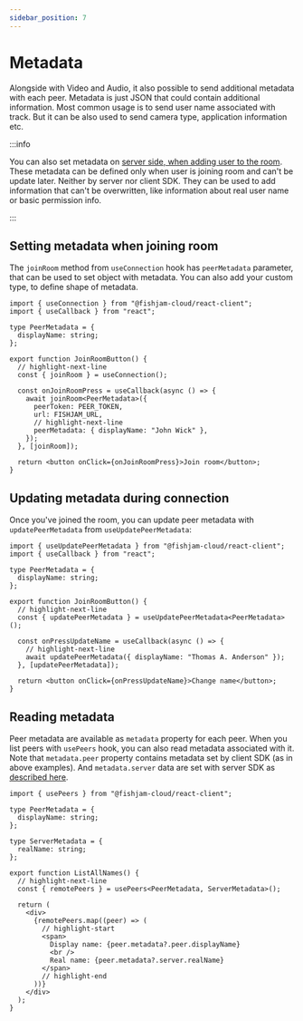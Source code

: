```yaml
---
sidebar_position: 7
---
```


# Metadata

Alongside with Video and Audio, it also possible to send additional metadata with each peer. Metadata is just
JSON that could contain additional information. Most common usage is to send user name associated with track.
But it can be also used to send camera type, application information etc.

:::info

You can also set metadata on [server side, when adding user to the room](../production/metadata.mdx). These metadata can be defined only when user is joining room and can't be
update later. Neither by server nor client SDK. They can be used to add information that can't be overwritten, like information about real user name
or basic permission info.

:::

## Setting metadata when joining room

The `joinRoom` method from `useConnection` hook has `peerMetadata` parameter, that can be used to set object with metadata. You can also add your
custom type, to define shape of metadata.

```tsx
import { useConnection } from "@fishjam-cloud/react-client";
import { useCallback } from "react";

type PeerMetadata = {
  displayName: string;
};

export function JoinRoomButton() {
  // highlight-next-line
  const { joinRoom } = useConnection();

  const onJoinRoomPress = useCallback(async () => {
    await joinRoom<PeerMetadata>({
      peerToken: PEER_TOKEN,
      url: FISHJAM_URL,
      // highlight-next-line
      peerMetadata: { displayName: "John Wick" },
    });
  }, [joinRoom]);

  return <button onClick={onJoinRoomPress}>Join room</button>;
}
```

## Updating metadata during connection

Once you've joined the room, you can update peer metadata with `updatePeerMetadata` from `useUpdatePeerMetadata`:

```tsx
import { useUpdatePeerMetadata } from "@fishjam-cloud/react-client";
import { useCallback } from "react";

type PeerMetadata = {
  displayName: string;
};

export function JoinRoomButton() {
  // highlight-next-line
  const { updatePeerMetadata } = useUpdatePeerMetadata<PeerMetadata>();

  const onPressUpdateName = useCallback(async () => {
    // highlight-next-line
    await updatePeerMetadata({ displayName: "Thomas A. Anderson" });
  }, [updatePeerMetadata]);

  return <button onClick={onPressUpdateName}>Change name</button>;
}
```

## Reading metadata

Peer metadata are available as `metadata` property for each peer. When you list peers with `usePeers` hook, you can also read
metadata associated with it. Note that `metadata.peer` property contains metadata set by client SDK (as in above examples).
And `metadata.server` data are set with server SDK as [described here](../production/metadata.mdx).

```tsx
import { usePeers } from "@fishjam-cloud/react-client";

type PeerMetadata = {
  displayName: string;
};

type ServerMetadata = {
  realName: string;
};

export function ListAllNames() {
  // highlight-next-line
  const { remotePeers } = usePeers<PeerMetadata, ServerMetadata>();

  return (
    <div>
      {remotePeers.map((peer) => (
        // highlight-start
        <span>
          Display name: {peer.metadata?.peer.displayName}
          <br />
          Real name: {peer.metadata?.server.realName}
        </span>
        // highlight-end
      ))}
    </div>
  );
}
```
